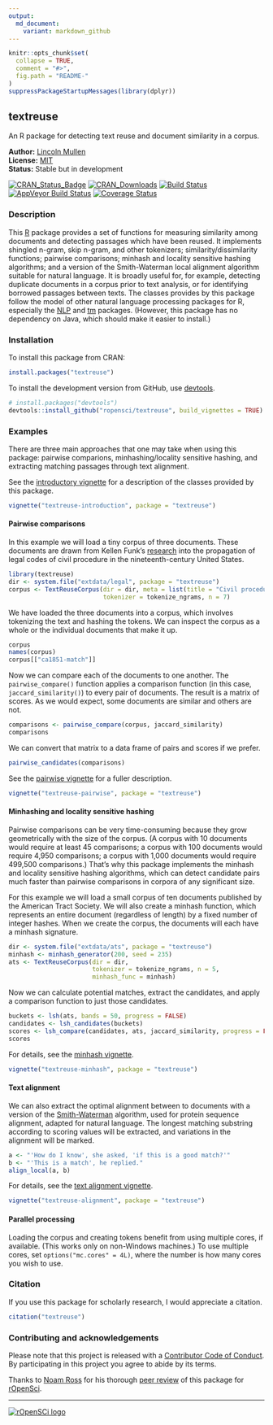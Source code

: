 ```yaml
---
output:
  md_document:
    variant: markdown_github
---
```


<!-- README.md is generated from README.Rmd. Please edit that file -->

```r
knitr::opts_chunk$set(
  collapse = TRUE,
  comment = "#>",
  fig.path = "README-"
)
suppressPackageStartupMessages(library(dplyr))
```

## textreuse

An R package for detecting text reuse and document similarity in a corpus.

**Author:** [Lincoln Mullen](http://lincolnmullen.com)<br>
**License:** [MIT](http://opensource.org/licenses/MIT)<br>
**Status:** Stable but in development

[![CRAN_Status_Badge](http://www.r-pkg.org/badges/version/textreuse)](http://cran.r-project.org/package=textreuse)
[![CRAN_Downloads](http://cranlogs.r-pkg.org/badges/grand-total/textreuse)](http://cran.r-project.org/package=textreuse)
[![Build Status](https://travis-ci.org/ropensci/textreuse.svg?branch=master)](https://travis-ci.org/ropensci/textreuse) 
[![AppVeyor Build Status](https://ci.appveyor.com/api/projects/status/github/lmullen/textreuse?branch=master)](https://ci.appveyor.com/project/lmullen/textreuse)
[![Coverage Status](https://img.shields.io/codecov/c/github/ropensci/textreuse/master.svg)](https://codecov.io/github/ropensci/textreuse?branch=master)

### Description 

This [R](https://www.r-project.org/) package provides a set of functions for measuring similarity among documents and detecting passages which have been reused. It implements shingled n-gram, skip n-gram, and other tokenizers; similarity/dissimilarity functions; pairwise comparisons; minhash and locality sensitive hashing algorithms; and a version of the Smith-Waterman local alignment algorithm suitable for natural language. It is broadly useful for, for example, detecting duplicate documents in a corpus prior to text analysis, or for identifying borrowed passages between texts. The classes provides by this package follow the model of other natural language processing packages for R, especially the [NLP](https://cran.r-project.org/package=NLP) and [tm](https://cran.r-project.org/package=tm) packages. (However, this package has no dependency on Java, which should make it easier to install.)

### Installation

To install this package from CRAN:

```r
install.packages("textreuse")
```

To install the development version from GitHub, use [devtools](https://github.com/hadley/devtools).  

```r
# install.packages("devtools")
devtools::install_github("ropensci/textreuse", build_vignettes = TRUE)
```

### Examples

There are three main approaches that one may take when using this package: pairwise comparions, minhashing/locality sensitive hashing, and extracting matching passages through text alignment.

See the [introductory vignette](https://cran.r-project.org/web/packages/textreuse/vignettes/textreuse-introduction.html) for a description of the classes provided by this package.

```r
vignette("textreuse-introduction", package = "textreuse")
```

#### Pairwise comparisons

In this example we will load a tiny corpus of three documents. These documents are drawn from Kellen Funk's [research](http://kellenfunk.org/field-code/) into the propagation of legal codes of civil procedure in the nineteenth-century United States.

```r
library(textreuse)
dir <- system.file("extdata/legal", package = "textreuse")
corpus <- TextReuseCorpus(dir = dir, meta = list(title = "Civil procedure"),
                          tokenizer = tokenize_ngrams, n = 7)
```

We have loaded the three documents into a corpus, which involves tokenizing the text and hashing the tokens. We can inspect the corpus as a whole or the individual documents that make it up.

```r
corpus
names(corpus)
corpus[["ca1851-match"]]
```

Now we can compare each of the documents to one another. The `pairwise_compare()` function applies a comparison function (in this case, `jaccard_similarity()`) to every pair of documents. The result is a matrix of scores. As we would expect, some documents are similar and others are not.

```r
comparisons <- pairwise_compare(corpus, jaccard_similarity)
comparisons
```

We can convert that matrix to a data frame of pairs and scores if we prefer.

```r
pairwise_candidates(comparisons)
```

See the [pairwise vignette](https://cran.r-project.org/web/packages/textreuse/vignettes/textreuse-pairwise.html) for a fuller description.

```r
vignette("textreuse-pairwise", package = "textreuse")
```

#### Minhashing and locality sensitive hashing

Pairwise comparisons can be very time-consuming because they grow geometrically with the size of the corpus. (A corpus with 10 documents would require at least 45 comparisons; a corpus with 100 documents would require 4,950 comparisons; a corpus with 1,000 documents would require 499,500 comparisons.) That's why this package implements the minhash and locality sensitive hashing algorithms, which can detect candidate pairs much faster than pairwise comparisons in corpora of any significant size. 

For this example we will load a small corpus of ten documents published by the American Tract Society. We will also create a minhash function, which represents an entire document (regardless of length) by a fixed number of integer hashes. When we create the corpus, the documents will each have a minhash signature.

```r
dir <- system.file("extdata/ats", package = "textreuse")
minhash <- minhash_generator(200, seed = 235)
ats <- TextReuseCorpus(dir = dir,
                       tokenizer = tokenize_ngrams, n = 5,
                       minhash_func = minhash)
```

Now we can calculate potential matches, extract the candidates, and apply a comparison function to just those candidates.

```r
buckets <- lsh(ats, bands = 50, progress = FALSE)
candidates <- lsh_candidates(buckets)
scores <- lsh_compare(candidates, ats, jaccard_similarity, progress = FALSE)
scores
```

For details, see the [minhash vignette](https://cran.r-project.org/web/packages/textreuse/vignettes/textreuse-minhash.html).

```r
vignette("textreuse-minhash", package = "textreuse")
```

#### Text alignment

We can also extract the optimal alignment between to documents with a version of the  [Smith-Waterman](https://en.wikipedia.org/wiki/Smith-Waterman_algorithm) algorithm, used for protein sequence alignment, adapted for natural language. The longest matching substring according to scoring values will be extracted, and variations in the alignment will be marked.

```r
a <- "'How do I know', she asked, 'if this is a good match?'"
b <- "'This is a match', he replied."
align_local(a, b)
```

For details, see the [text alignment vignette](https://cran.r-project.org/web/packages/textreuse/vignettes/textreuse-alignment.html).

```r
vignette("textreuse-alignment", package = "textreuse")
```

#### Parallel processing

Loading the corpus and creating tokens benefit from using multiple cores, if available. (This works only on non-Windows machines.) To use multiple cores, set `options("mc.cores" = 4L)`, where the number is how many cores you wish to use.

### Citation

If you use this package for scholarly research, I would appreciate a citation.

```r
citation("textreuse")
```

### Contributing and acknowledgements

Please note that this project is released with a [Contributor Code of Conduct](CONDUCT.md). By participating in this project you agree to abide by its terms.

Thanks to [Noam Ross](http://www.noamross.net/) for his thorough [peer review](https://github.com/ropensci/onboarding/issues/20) of this package for [rOpenSci](https://ropensci.org/).

------------------------------------------------------------------------

[![rOpenSCi logo](http://ropensci.org/public_images/github_footer.png)](http://ropensci.org)
